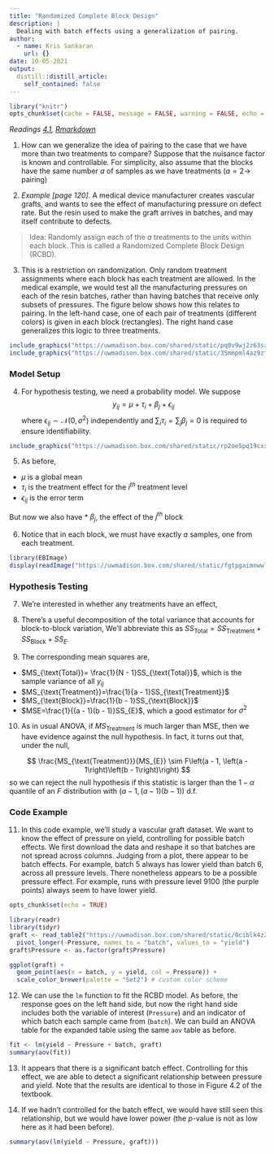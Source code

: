 ```yaml
---
title: "Randomized Complete Block Design"
description: |
  Dealing with batch effects using a generalization of pairing.
author:
  - name: Kris Sankaran
    url: {}
date: 10-05-2021
output:
  distill::distill_article:
    self_contained: false
---
```


```r
library("knitr")
opts_chunk$set(cache = FALSE, message = FALSE, warning = FALSE, echo = FALSE)
```

_Readings [4.1](https://www.wiley.com/en-us/Design+and+Analysis+of+Experiments%2C+10th+Edition-p-9781119492443#content-section), [Rmarkdown](https://github.com/krisrs1128/stat424_f21/blob/main/_posts/2021-08-03-week5-1/week5-1.Rmd)_

1. How can we generalize the idea of pairing to the case that we have more than
two treatments to compare? Suppose that the nuisance factor is known and
controllable. For simplicity, also assume that the blocks have the same number
$a$ of samples as we have treatments ($a=2 \to$ pairing)

2. _Example [page 120]_. A medical device manufacturer creates vascular grafts,
and wants to see the effect of manufacturing pressure on defect rate. But the resin
used to make the graft arrives in batches, and may itself contribute to defects.

> Idea: Randomly assign each of the $a$ treatments to the units within each block. This is called a Randomized Complete Block Design (RCBD).

3. This is a restriction on randomization. Only random treatment assignments
where each block has each treatment are allowed. In the medical example, we
would test all the manufacturing pressures on each of the resin batches, rather
than having batches that receive only subsets of pressures. The figure below
shows how this relates to pairing. In the left-hand case, one of each pair of
treatments (different colors) is given in each block (rectangles). The right
hand case generalizes this logic to three treatments.

```r
include_graphics("https://uwmadison.box.com/shared/static/pq0v9wj2z63szngnxqm0mjfiq323q28k.png")
include_graphics("https://uwmadison.box.com/shared/static/35mmpml4az9ztv2wd5zp45mxiun11gja.png")
```

### Model Setup

4. For hypothesis testing, we need a probability model. We suppose
$$
y_{ij} = \mu + \tau_i + \beta_{j} + \epsilon_{ij}
$$
  where $\epsilon_{ij} \sim \mathcal{N}\left(0, \sigma^2\right)$ independently
  and $\sum_{i}\tau_i=\sum_{j} \beta_j=0$ is required to ensure identifiability.
  
```r
include_graphics("https://uwmadison.box.com/shared/static/rp2oe5pq19cxxvgps7hie04c3tni14r2.png")
```

5. As before,
  * $\mu$ is a global mean
  * $\tau_i$ is the treatment effect for the $i^{th}$ treatment level
  * $\epsilon_{ij}$ is the error term
  
  But now we also have
  * $\beta_{j}$, the effect of the $j^{th}$ block

6. Notice that in each block, we must have exactly $a$ samples, one from each
treatment.

```r
library(EBImage)
display(readImage("https://uwmadison.box.com/shared/static/fgtpgaimnwwlm5s63bmj9f8ahe1nq4qp.png"))
```

### Hypothesis Testing

7. We’re interested in whether any treatments have an effect,
\begin{align*}
H_0 &: \tau_1 = \dots = \tau_a = 0 \\
H_{1} &: \tau_{i} \neq 0 \text{ for at least one } i
\end{align*}

8. There’s a useful decomposition of the total variance that accounts for block-to-block variation,
\begin{align*}
\sum_{i = 1}^{a}\sum_{j = 1}^{b}\left(y_{ij} - \bar{y}_{\cdot\cdot}\right)^2 = &b\sum_{i = 1}^{a} \left(\bar{y}_{i\cdot} - \bar{y}_{\cdot\cdot}\right)^2 + \\
& a \sum_{j = 1}^{b}\left(\bar{y}_{\cdot j} - \bar{y}_{\cdot\cdot}\right)^2 + \\
&\sum_{i = 1}^{a}\sum_{j = 1}^{b} \left(y_{ij} - \bar{y}_{i\cdot} - \bar{y}_{\cdot j} + \bar{y}_{\cdot\cdot}\right)^2
\end{align*}
  We’ll abbreviate this as $SS_{\text{Total}} = SS_{\text{Treatment}} + SS_{\text{Block}} + SS_{E}$.

9. The corresponding mean squares are,
  * $MS_{\text{Total}}= \frac{1}{N - 1}SS_{\text{Total}}$, which is the sample variance of all $y_{ij}$
  * $MS_{\text{Treatment}}=\frac{1}{a - 1}SS_{\text{Treatment}}$
  * $MS_{\text{Block}}=\frac{1}{b - 1}SS_{\text{Block}}$
  * $MSE=\frac{1}{(a - 1)(b - 1)}SS_{E}$, which a good estimator for $\sigma^2$

10. As in usual ANOVA, if $MS_{\text{Treatment}}$ is much larger than MSE, then we have evidence against the null hypothesis. In fact, it turns out that, under the null,

$$
\frac{MS_{\text{Treatment}}}{MS_{E}} \sim F\left(a - 1, \left(a - 1\right)\left(b - 1\right)\right)
$$
so we can reject the null hypothesis if this statistic is larger than the $1 - \alpha$
quantile of an $F$ distribution with $(a - 1, (a - 1)(b - 1))$ d.f.

### Code Example

11. In this code example, we'll study a vascular graft dataset. We want to know
the effect of pressure on yield, controlling for possible batch effects. We
first download the data and reshape it so that batches are not spread across
columns. Judging from a plot, there appear to be batch effects. For example,
batch 5 always has lower yield than batch 6, across all pressure levels. There
nonetheless appears to be a possible pressure effect. For example, runs with
pressure level 9100 (the purple points) always seem to have lower yield.

```r
opts_chunk$set(echo = TRUE)
```

```r
library(readr)
library(tidyr)
graft <- read_table2("https://uwmadison.box.com/shared/static/0ciblk4z2f3k6zizbj4plg3q33w1d0n6.txt") %>%
  pivot_longer(-Pressure, names_to = "batch", values_to = "yield")
graft$Pressure <- as.factor(graft$Pressure)

ggplot(graft) +
  geom_point(aes(x = batch, y = yield, col = Pressure)) +
  scale_color_brewer(palette = "Set2") # custom color scheme
```

12. We can use the `lm` function to fit the RCBD model. As before, the response
goes on the left hand side, but now the right hand side includes both the
variable of interest (`Pressure`) and an indicator of which batch each sample
came from (`batch`). We can build an ANOVA table for the expanded table using
the same `aov` table as before.

```r
fit <- lm(yield ~ Pressure + batch, graft)
summary(aov(fit))
```

13. It appears that there is a significant batch effect. Controlling for this
effect, we are able to detect a significant relationship between pressure and
yield. Note that the results are identical to those in Figure 4.2 of the
textbook.

14. If we hadn't controlled for the batch effect, we would have still seen this
relationship, but we would have lower power (the $p$-value is not as low here as
it had been before).

```r
summary(aov(lm(yield ~ Pressure, graft)))
```

